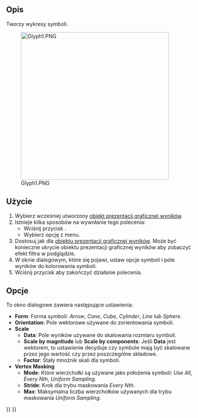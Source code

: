 <languages/>

{{Docnav/pl
|[[FEM_PostFilterContours/pl|Filtr konturów]]
|[[FEM_PostFilterDataAlongLine/pl|Filtr przycięcia linią]]
|[[FEM_Workbench/pl|środowisko pracy MES]]
|IconL=FEM_PostFilterContours.svg
|IconR=FEM_PostFilterDataAlongLine.svg
|IconC=Workbench_FEM.svg
}}

{{GuiCommand/pl
|Name=FEM PostFilterGlyph
|Name/pl=MES: Filtr symboli
|MenuLocation=Wyniki → Filtr symboli
|Workbenches=[[FEM_Workbench/pl|MES]]
|Shortcut={{KEY|F}} {{KEY|G}}
|Version=1.1
|SeeAlso=[[FEM_PostPipelineFromResult/pl|Prezentacja graficzna wyników]], [[FEM_PostCreateFunctions/pl|Funkcje filtrów MES]], [[FEM_tutorial/pl|Poradnik MES]]
}}

<span id="Description"></span>
==Opis==

Tworzy wykresy symboli.

[[File:Glyph1.PNG|400px]]

{{Caption|Przykład filtra symboli.}}

<span id="Usage"></span>
==Użycie==

# Wybierz wcześniej utworzony [[FEM_PostPipelineFromResult/pl|obiekt prezentacji graficznej wyników]].
# Istnieje kilka sposobów na wywołanie tego polecenia:
#* Wciśnij przycisk {{Button|[[Image:FEM_PostFilterGlyph.svg|16px]] [[FEM_PostFilterGlyph/pl|Filtr symboli]]}}.
#* Wybierz opcję {{MenuCommand|Wyniki → [[Image:FEM_PostFilterGlyph.svg|16px]] Filtr symboli}} z menu.
# Dostosuj {{MenuCommand|Opcje wyświetlania wyników}} jak dla [[FEM_PostPipelineFromResult/pl|obiektu prezentacji graficznej wyników]].  Może być konieczne ukrycie obiektu prezentacji graficznej wyników aby zobaczyć efekt filtra w podglądzie.
# W oknie dialogowym, które się pojawi, ustaw opcje symboli i pole wyników do kolorowania symboli.
# Wciśnij przycisk {{Button|OK}} aby zakończyć działanie polecenia.

<span id="Options"></span>
==Opcje==

To okno dialogowe zawiera następujące ustawienia:

* '''Form''': Forma symboli: ''Arrow'', ''Cone'', ''Cube'', ''Cylinder'', ''Line'' lub ''Sphere''.
* '''Orientation''': Pole wektorowe używane do zorientowania symboli.
* '''Scale'''
** '''Data''': Pole wyników używane do skalowania rozmiaru symboli.
** '''Scale by magnitude''' lub '''Scale by components''': Jeśli '''Data''' jest wektorem, to ustawienie decyduje czy symbole mają być skalowane przez jego wartość czy przez poszczególne składowe.
** '''Factor''': Stały mnożnik skali dla symboli.
* '''Vertex Masking'''
** '''Mode''': Które wierzchołki są używane jako położenia symboli: ''Use All'', ''Every Nth'', ''Uniform Sampling''.
** '''Stride''': Krok dla trybu maskowania ''Every Nth''.
** '''Max''': Maksymalna liczba wierzchołków używanych dla trybu maskowania ''Uniform Sampling''.


{{Docnav/pl
|[[FEM_PostFilterContours/pl|Filtr konturów]]
|[[FEM_PostFilterDataAlongLine/pl|Filtr przycięcia linią]]
|[[FEM_Workbench/pl|środowisko pracy MES]]
|IconL=FEM_PostFilterContours.svg
|IconR=FEM_PostFilterDataAlongLine.svg
|IconC=Workbench_FEM.svg
}}

{{FEM_Tools_navi{{#translation:}}}}
{{Userdocnavi{{#translation:}}}}